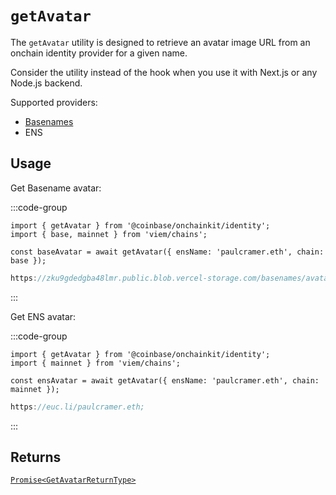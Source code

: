 # `getAvatar`

The `getAvatar` utility is designed to retrieve an avatar image
URL from an onchain identity provider for a given name.

Consider the utility instead of the hook when you
use it with Next.js or any Node.js backend.

Supported providers:

- [Basenames](https://www.base.org/names)
- ENS

## Usage

Get Basename avatar:

:::code-group
```tsx twoslash [code]
import { getAvatar } from '@coinbase/onchainkit/identity';
import { base, mainnet } from 'viem/chains';

const baseAvatar = await getAvatar({ ensName: 'paulcramer.eth', chain: base });
```

```ts [return value]
https://zku9gdedgba48lmr.public.blob.vercel-storage.com/basenames/avatar/paul.base.eth/1722120524815/FWUzoZmJ_400x400-kWjr2gMvjNe9hHMs9Z9LxGVGIME3By.jpg
```

:::

Get ENS avatar:

:::code-group

```tsx twoslash [code]
import { getAvatar } from '@coinbase/onchainkit/identity';
import { mainnet } from 'viem/chains';

const ensAvatar = await getAvatar({ ensName: 'paulcramer.eth', chain: mainnet });
```

```ts [return value]
https://euc.li/paulcramer.eth;
```

:::

## Returns

[`Promise<GetAvatarReturnType>`](types#getavatarreturntype)

